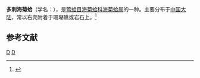 {{Speciesbox
| taxon = Spondylus multimuricatus
| binomial_authority = Reeve, 1856)
}}
'''多刺海菊蛤'''（学名：''{{lang|la|Spondylus multimuricatus}}''），是[[莺蛤目|莺蛤目]][[海菊蛤科|海菊蛤科]][[海菊蛤属|海菊蛤属]]的一种。主要分布于[[中国大陆|中国大陆]]，常以右壳附着于珊瑚礁或岩石上。<ref>{{cite web|url=http://shell.sinica.edu.tw/chinese/shellbase_detail.php?science_no=3714|title=国际贝库：多刺海菊蛤|publisher=台湾贝类资料库|accessdate=2009-08-11|archive-date=2016-03-04|archive-url=https://web.archive.org/web/20160304105838/http://shell.sinica.edu.tw/chinese/shellbase_detail.php?science_no=3714|dead-url=no}}</ref>

== 参考文献 ==
{{reflist}}
{{Taxonbar|from=Q14377660}}

[[Category:海菊蛤科|D]]
[[Category:1856年描述的动物|D]]